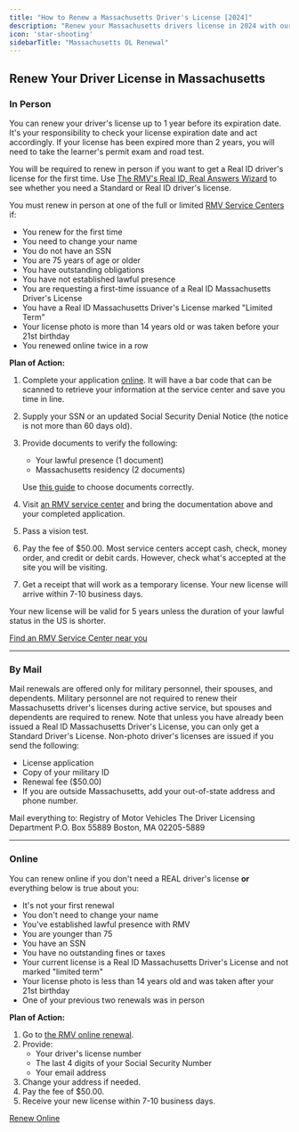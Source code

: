 ```yaml
---
title: "How to Renew a Massachusetts Driver's License [2024]"
description: "Renew your Massachusetts drivers license in 2024 with our simple, step-by-step guide. Find all the necessary requirements, forms, fees, and online renewal options to ensure a hassle-free experience. Stay legal and avoid fines - start your renewal process now!"
icon: 'star-shooting'
sidebarTitle: "Massachusetts DL Renewal"
---
```


## Renew Your Driver License in Massachusetts

### In Person

You can renew your driver's license up to 1 year before its expiration date. It's your responsibility to check your license expiration date and act accordingly. If your license has been expired more than 2 years, you will need to take the learner's permit exam and road test.

You will be required to renew in person if you want to get a Real ID driver's license for the first time. Use [The RMV's Real ID, Real Answers Wizard](https://www.mass.gov/decision-tree/real-id-real-answers-a-tool-to-help-you-determine-if-you-need-a-real-id) to see whether you need a Standard or Real ID driver's license.

You must renew in person at one of the full or limited [RMV Service Centers](https://www.mass.gov/orgs/massachusetts-registry-of-motor-vehicles/locations) if:
- You renew for the first time
- You need to change your name
- You do not have an SSN
- You are 75 years of age or older
- You have outstanding obligations
- You have not established lawful presence
- You are requesting a first-time issuance of a Real ID Massachusetts Driver's License
- You have a Real ID Massachusetts Driver's License marked "Limited Term"
- Your license photo is more than 14 years old or was taken before your 21st birthday
- You renewed online twice in a row

**Plan of Action:**
1. Complete your application [online](https://atlas-myrmv.massdot.state.ma.us/myrmv/_/). It will have a bar code that can be scanned to retrieve your information at the service center and save you time in line.
2. Supply your SSN or an updated Social Security Denial Notice (the notice is not more than 60 days old).
3. Provide documents to verify the following:
   - Your lawful presence (1 document)
   - Massachusetts residency (2 documents)

   Use [this guide](https://www.mass.gov/guides/massachusetts-identification-id-requirements#required-identification-documentation-overview-) to choose documents correctly.
4. Visit [an RMV service center](https://www.mass.gov/orgs/massachusetts-registry-of-motor-vehicles/locations) and bring the documentation above and your completed application.
5. Pass a vision test.
6. Pay the fee of $50.00. Most service centers accept cash, check, money order, and credit or debit cards. However, check what's accepted at the site you will be visiting.
7. Get a receipt that will work as a temporary license. Your new license will arrive within 7-10 business days.

Your new license will be valid for 5 years unless the duration of your lawful status in the US is shorter.

[Find an RMV Service Center near you](https://www.mass.gov/orgs/massachusetts-registry-of-motor-vehicles/locations)

---

### By Mail

Mail renewals are offered only for military personnel, their spouses, and dependents. Military personnel are not required to renew their Massachusetts driver's licenses during active service, but spouses and dependents are required to renew. Note that unless you have already been issued a Real ID Massachusetts Driver's License, you can only get a Standard Driver's License. Non-photo driver's licenses are issued if you send the following:
- License application
- Copy of your military ID
- Renewal fee ($50.00)
- If you are outside Massachusetts, add your out-of-state address and phone number.

Mail everything to:
Registry of Motor Vehicles The Driver Licensing Department P.O. Box 55889 Boston, MA 02205-5889


---

### Online

You can renew online if you don't need a REAL driver's license **or** everything below is true about you:
- It's not your first renewal
- You don't need to change your name
- You've established lawful presence with RMV
- You are younger than 75
- You have an SSN
- You have no outstanding fines or taxes
- Your current license is a Real ID Massachusetts Driver's License and not marked "limited term"
- Your license photo is less than 14 years old and was taken after your 21st birthday
- One of your previous two renewals was in person

**Plan of Action:**
1. Go to [the RMV online renewal](https://atlas-myrmv.massdot.state.ma.us/myrmv/_/).
2. Provide:
   - Your driver's license number
   - The last 4 digits of your Social Security Number
   - Your email address
3. Change your address if needed.
4. Pay the fee of $50.00.
5. Receive your new license within 7-10 business days.

[Renew Online](https://atlas-myrmv.massdot.state.ma.us/myrmv/_/)